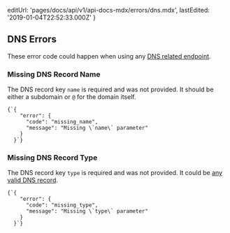 
  editUrl: 'pages/docs/api/v1/api-docs-mdx/errors/dns.mdx',
  lastEdited: '2019-01-04T22:52:33.000Z'
}

## DNS Errors

These error code could happen when using any [DNS related endpoint](#endpoints/dns).

### Missing DNS Record Name

The DNS record key `name` is required and was not provided. It should be either a subdomain or `@` for the domain itself.

<Example>
  <Code lang="json">{`{
    "error": {
      "code": "missing_name",
      "message": "Missing \`name\` parameter"
    }
  }`}</Code>
</Example>

### Missing DNS Record Type

The DNS record key `type` is required and was not provided. It could be [any valid DNS record](https://en.wikipedia.org/wiki/List_of_DNS_record_types).

<Example>
  <Code lang="json">{`{
    "error": {
      "code": "missing_type",
      "message": "Missing \`type\` parameter"
    }
  }`}</Code>
</Example>
